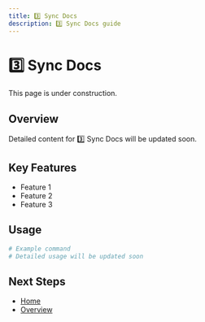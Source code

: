 ```yaml
---
title: 3️⃣ Sync Docs
description: 3️⃣ Sync Docs guide
---
```


# 3️⃣ Sync Docs

This page is under construction.

## Overview

Detailed content for 3️⃣ Sync Docs will be updated soon.

## Key Features

- Feature 1
- Feature 2
- Feature 3

## Usage

```bash
# Example command
# Detailed usage will be updated soon
```

## Next Steps

- [Home](/en)
- [Overview](/en/introduction/overview)

